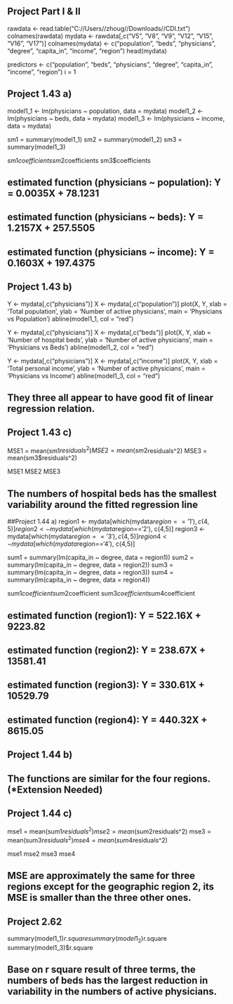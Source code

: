 ## Project Part I & II
rawdata <- read.table("C://Users//zhoug//Downloads//CDI.txt")
colnames(rawdata)
mydata <- rawdata[,c("V5", "V8", "V9", "V12", "V15", "V16", "V17")]
colnames(mydata) <- c("population", "beds", "physicians", "degree", "capita_in", "income", "region")
head(mydata)

predictors <- c("population", "beds", "physicians", "degree", "capita_in", "income", "region")
i = 1




## Project 1.43 a)
model1_1 <- lm(physicians ~ population, data = mydata)
model1_2 <- lm(physicians ~ beds, data = mydata)
model1_3 <- lm(physicians ~ income, data = mydata)

sm1 = summary(model1_1)
sm2 = summary(model1_2)
sm3 = summary(model1_3)

sm1$coefficients
sm2$coefficients
sm3$coefficients

## estimated function (physicians ~ population): Y = 0.0035X + 78.1231
## estimated function (physicians ~ beds): Y = 1.2157X + 257.5505
## estimated function (physicians ~ income): Y = 0.1603X + 197.4375


## Project 1.43 b)
Y <- mydata[,c("physicians")]
X <- mydata[,c("population")]
plot(X, Y, xlab = 'Total population', ylab = 'Number of active physicians', main = 'Physicians vs Population')
abline(model1_1, col = "red")

Y <- mydata[,c("physicians")]
X <- mydata[,c("beds")]
plot(X, Y, xlab = 'Number of hospital beds', ylab = 'Number of active physicians', main = 'Physicians vs Beds')
abline(model1_2, col = "red")

Y <- mydata[,c("physicians")]
X <- mydata[,c("income")]
plot(X, Y, xlab = 'Total personal income', ylab = 'Number of active physicians', main = 'Physicians vs Income')
abline(model1_3, col = "red")

## They three all appear to have good fit of linear regression relation.


## Project 1.43 c)
MSE1 = mean(sm1$residuals^2)
MSE2 = mean(sm2$residuals^2)
MSE3 = mean(sm3$residuals^2)

MSE1
MSE2
MSE3

## The numbers of hospital beds has the smallest variability around the fitted regression line




##Project 1.44 a)
region1 <- mydata[which(mydata$region=='1'), c(4,5)]
region2 <- mydata[which(mydata$region=='2'), c(4,5)]
region3 <- mydata[which(mydata$region=='3'), c(4,5)]
region4 <- mydata[which(mydata$region=='4'), c(4,5)]

sum1 = summary(lm(capita_in ~ degree, data = region1))
sum2 = summary(lm(capita_in ~ degree, data = region2))
sum3 = summary(lm(capita_in ~ degree, data = region3))
sum4 = summary(lm(capita_in ~ degree, data = region4))

sum1$coefficient
sum2$coefficient
sum3$coefficient
sum4$coefficient

## estimated function (region1): Y = 522.16X + 9223.82
## estimated function (region2): Y = 238.67X + 13581.41
## estimated function (region3): Y = 330.61X + 10529.79
## estimated function (region4): Y = 440.32X + 8615.05


## Project 1.44 b)

## The functions are similar for the four regions. (*Extension Needed)


## Project 1.44 c)
mse1 = mean(sum1$residuals^2)
mse2 = mean(sum2$residuals^2)
mse3 = mean(sum3$residuals^2)
mse4 = mean(sum4$residuals^2)

mse1
mse2
mse3
mse4

## MSE are approximately the same for three regions except for the geographic region 2, its MSE is smaller than the three other ones.




## Project 2.62
summary(model1_1)$r.square
summary(model1_2)$r.square
summary(model1_3)$r.square

## Base on r square result of three terms, the numbers of beds has the largest reduction in variability in the numbers of active physicians.